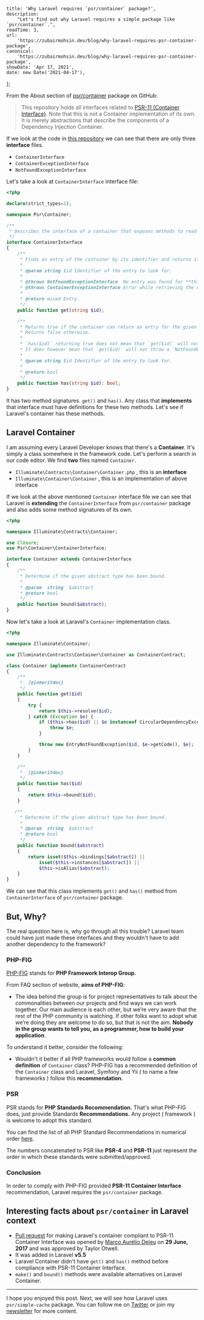 
    title: 'Why Laravel requires `psr/container` package?',
    description:
        "Let's find out why Laravel requires a simple package like `psr/container`.",
    readTime: 3,
    url:
        'https://zubairmohsin.dev/blog/why-laravel-requires-psr-container-package',
    canonical:
        'https://zubairmohsin.dev/blog/why-laravel-requires-psr-container-package',
    showDate: 'Apr 17, 2021',
    date: new Date('2021-04-17'),
};


From the About section of [psr/container](https://github.com/php-fig/container) package on GitHub:

> This repository holds all interfaces related to [PSR-11 (Container Interface)](https://www.php-fig.org/psr/psr-11/).
Note that this is not a Container implementation of its own. It is merely abstractions that describe the components of a Dependency Injection Container.

If we look at the code in [this repository](https://github.com/php-fig/container/tree/master/src) we can see that there are only three **interface** files.

- `ContainerInterface`
- `ContainerExceptionInterface`
- `NotFoundExceptionInterface`

Let's take a look at `ContainerInterface` interface file:

```php
<?php

declare(strict_types=1);

namespace Psr\Container;

/**
 * Describes the interface of a container that exposes methods to read its entries.
 */
interface ContainerInterface
{
    /**
     * Finds an entry of the container by its identifier and returns it.
     *
     * @param string $id Identifier of the entry to look for.
     *
     * @throws NotFoundExceptionInterface  No entry was found for **this** identifier.
     * @throws ContainerExceptionInterface Error while retrieving the entry.
     *
     * @return mixed Entry.
     */
    public function get(string $id);

    /**
     * Returns true if the container can return an entry for the given identifier.
     * Returns false otherwise.
     *
     * `has($id)` returning true does not mean that `get($id)` will not throw an exception.
     * It does however mean that `get($id)` will not throw a `NotFoundExceptionInterface`.
     *
     * @param string $id Identifier of the entry to look for.
     *
     * @return bool
     */
    public function has(string $id): bool;
}
```

It has two method signatures. `get()` and `has()`. Any class that **implements** that interface must have definitions for these two methods. Let's see if Laravel's container has these methods.

## Laravel Container

I am assuming every Laravel Developer knows that there's a **Container**. It's simply a class somewhere in the framework code. Let's perform a search in our code editor. We find **two** files named `Container`.

- `Illuminate\Contracts\Container\Container.php` , this is an **interface**
- `Illuminate\Container\Container` , this is an implementation of above interface

If we look at the above mentioned `Container` interface file we can see that Laravel is **extending** the `ContainerInterface` from `psr/container` package and also adds some method signatures of its own.

```php
<?php

namespace Illuminate\Contracts\Container;

use Closure;
use Psr\Container\ContainerInterface;

interface Container extends ContainerInterface
{
    /**
     * Determine if the given abstract type has been bound.
     *
     * @param  string  $abstract
     * @return bool
     */
    public function bound($abstract);
}
```

Now let's take a look at Laravel's `Container` implementation class.

```php
<?php

namespace Illuminate\Container;

use Illuminate\Contracts\Container\Container as ContainerContract;

class Container implements ContainerContract
{
    /**
     *  {@inheritdoc}
     */
    public function get($id)
    {
        try {
            return $this->resolve($id);
        } catch (Exception $e) {
            if ($this->has($id) || $e instanceof CircularDependencyException) {
                throw $e;
            }

            throw new EntryNotFoundException($id, $e->getCode(), $e);
        }
    }

    /**
     *  {@inheritdoc}
     */
    public function has($id)
    {
        return $this->bound($id);
    }

   /**
     * Determine if the given abstract type has been bound.
     *
     * @param  string  $abstract
     * @return bool
     */
    public function bound($abstract)
    {
        return isset($this->bindings[$abstract]) ||
            isset($this->instances[$abstract]) ||
            $this->isAlias($abstract);
    }
}
```

We can see that this class implements `get()` and `has()` method from `ContainerInterface` of `psr/container` package.

## But, Why?

The real question here is, why go through all this trouble? Laravel team could have just made these interfaces and they wouldn't have to add another dependency to the framework? 

### PHP-FIG

[PHP-FIG](https://www.php-fig.org/) stands for **PHP Framework Interop Group.**

From FAQ section of website, **aims of PHP-FIG**:

- The idea behind the group is for project representatives to talk about the commonalities between our projects and find ways we can work together. Our main audience is each other, but we’re very aware that the rest of the PHP community is watching. If other folks want to adopt what we’re doing they are welcome to do so, but that is not the aim. **Nobody in the group wants to tell you, as a programmer, how to build your application**.

To understand it better, consider the following:

- Wouldn't it better if all PHP frameworks would follow a **common definition** of `Container` class? PHP-FIG has a recommended definition of the `Container` class and Laravel, Symfony and Yii ( to name a few frameworks ) follow this **recommendation**.

### PSR

PSR stands for **PHP Standards Recommendation.** That's what PHP-FIG does, just provide Standards **Recommendations.** Any project ( framework ) is welcome to adopt this standard.

You can find the list of all PHP Standard Recommendations in numerical order [here](https://www.php-fig.org/psr/#numerical-index).

The numbers concatenated to PSR like **PSR-4** and **PSR-11**  just represent the order in which these standards were submitted/approved.

### Conclusion

In order to comply with PHP-FIG provided **PSR-11 Container Interface** recommendation, Laravel requires the `psr/container` package. 

## Interesting facts about `psr/container` in Laravel context

- [Pull request](https://github.com/laravel/framework/pull/19822) for making Laravel's container compliant to PSR-11 Container Interface was opened by [Marco Aurélio Deleu](https://github.com/deleugpn) on **29 June, 2017** and was approved by Taylor Otwell.
- It was added in Laravel **v5.5**
- Laravel Container didn't have `get()` and `has()` method before compliance with PSR-11 Container Interface.
- `make()` and `bound()` methods were available alternatives on Laravel Container.

---

I hope you enjoyed this post. Next, we will see how Laravel uses `psr/simple-cache` package. You can follow me on [Twitter](https://twitter.com/Zubairmohsin33) or join my [newsletter](https://letter.zubairmohsin.dev) for more content.